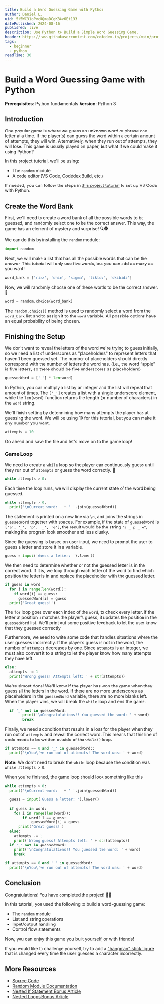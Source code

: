 ```yaml
---
title: Build a Word Guessing Game with Python
author: Daniel Li
uid: 5k5WC31oPvcUQmaDCgK38v6Et133
datePublished: 2024-08-16
published: live
description: Use Python to Build a Simple Word Guessing Game.
header: https://raw.githubusercontent.com/codedex-io/projects/main/projects/build-a-word-guessing-game-with-python/header.gif
tags:
  - beginner
  - python
readTime: 30
---
```


<BannerImage
  link="https://raw.githubusercontent.com/codedex-io/projects/main/projects/build-a-word-guessing-game-with-python/header.gif"
  description="Title Image"
  uid={true}
  cl="for-sidebar"
/>

# Build a Word Guessing Game with Python

<AuthorAvatar
  author_name="Daniel Li"
  author_avatar="/images/projects/authors/daniel-li.png"
  username="Tentor"
  uid={true}
/>

<BannerImage
  link="https://raw.githubusercontent.com/codedex-io/projects/main/projects/build-a-word-guessing-game-with-python/header.gif"
  description="Banner"
  uid={true}
/>

**Prerequisites**: Python fundamentals
**Version**: Python 3

## Introduction

One popular game is where we guess an unknown word or phrase one letter at a time. If the player(s) can guess the word within a certain amount of attempts, they will win. Alternatively, when they run out of attempts, they will lose. This game is usually played on paper, but what if we could make it using Python?

<RoundedImage
  link="https://i.imgur.com/mxd2mJJ.gif"
  description="Word Guesser Final Output" 
/>

In this project tutorial, we'll be using:

- The `random` module
- A code editor (VS Code, Codédex Build, etc.)

If needed, you can follow the steps in [this project tutorial](https://www.codedex.io/projects/set-up-your-local-environment-in-python) to set up VS Code with Python. 

## Create the Word Bank

First, we'll need to create a word bank of all the possible words to be guessed, and randomly select one to be the correct answer. This way, the game has an element of mystery and surprise! 🔍🕵

We can do this by installing the `random` module:
```py
import random
```

Next, we will make a list that has all the possible words that can be the answer. This tutorial will only use five words, but you can add as many as you want!

```py
word_bank = ['rizz', 'ohio', 'sigma', 'tiktok', 'skibidi']
```

Now, we will randomly choose one of these words to be the correct answer. 🎲 

```py
word = random.choice(word_bank)
```

The `random.choice()` method is used to randomly select a word from the `word_bank` list and to assign it to the `word` variable. All possible options have an equal probability of being chosen.

## Finishing the Setup

We don't want to reveal the letters of the word we're trying to guess initially, so we need a list of underscores as "placeholders" to represent letters that haven't been guessed yet. The number of placeholders should directly correspond with the number of letters the word has. (i.e., the word “apple”  is five letters, so there should be five underscores as placeholders) 

```py
guessedWord = ['_'] * len(word)
```

In Python, you can multiply a list by an integer and the list will repeat that amount of times. The `['_']` creates a list with a single underscore element, while the `len(word)` function returns the length (or number of characters) in the `word` string. 

We'll finish setting by determining how many attempts the player has at guessing the word. We will be using 10 for this tutorial, but you can make it any number you want.

```py
attempts = 10
```

Go ahead and save the file and let's move on to the game loop!

### Game Loop

We need to create a `while` loop so the player can continuously guess until they run out of `attempts` or guess the word correctly. 🔁

```py
while attempts > 0:
```

Each time the loop runs, we will display the current state of the word being guessed. 

```py
while attempts > 0:
  print('\nCurrent word: ' + ' '.join(guessedWord))
```

The statement is printed on a new line via `\n`, and joins the strings in `guessedWord` together with spaces. For example, if the state of `guessedWord` is `['a', '_', 'p', '_', 'e']`, the result would be the string `"a _ p _ e"`, making the program look smoother and less clunky.

Since the guessing is based on user input, we need to prompt the user to guess a letter and store it in a variable.

```py
guess = input('Guess a letter: ').lower()
```

We then need to determine whether or not the guessed letter is in the correct word. If it is, we loop through each letter of the word to find which position the letter is in and replace the placeholder with the guessed letter.

```py
if guess in word:
  for i in range(len(word)):
    if word[i] == guess:
      guessedWord[i] = guess
  print('Great guess!')
```

The `for` loop goes over each index of the `word`, to check every letter. If the letter at position `i` matches the player’s guess, it updates the position in the `guessedWord` list. We'll print out some positive feedback to let the user know that they guessed correctly.

Furthermore, we need to write some code that handles situations where the user guesses incorrectly. If the player's guess is not in the word, the number of `attempts` decreases by one. Since `attempts` is an integer, we must also convert it to a string to let the player know how many attempts they have left.

```py
else:
  attempts -= 1
  print('Wrong guess! Attempts left: ' + str(attempts))
```

We're almost done! We'll know if the player has won the game when they guess all the letters in the word. If there are no more underscores as placeholders in the `guessedWord` variable, there are no more blanks left. When the player wins, we will break the `while` loop and end the game.

```py
  if '_' not in guessedWord:
        print('\nCongratulations!! You guessed the word: ' + word)
        break
```

Finally, we need a condition that results in a loss for the player when they run out of `attempts` and reveal the correct word. This means that this line of code needs to be written outside of the `while()` loop. 

```py
if attempts == 0 and '_' in guessedWord::
  print('\nYou\'ve run out of attempts! The word was: ' + word)
```

**Note:** We don't need to break the `while` loop because the condition was `while attempts > 0`.

When you're finished, the game loop should look something like this: 

```py
while attempts > 0:
  print('\nCurrent word: ' + ' '.join(guessedWord))

  guess = input('Guess a letter: ').lower()
   
  if guess in word:
    for i in range(len(word)):
        if word[i] == guess:
            guessedWord[i] = guess
      print('Great guess!')
  else:
    attempts -= 1
    print('Wrong guess! Attempts left: ' + str(attempts))
  if '_' not in guessedWord:
    print('\nCongratulations!! You guessed the word: ' + word)
    break

if attempts == 0 and '_' in guessedWord:
  print('\nYou\'ve run out of attempts! The word was: ' + word)
```

## Conclusion

Congratulations! You have completed the project! 🎉🎊

In this tutorial, you used the following to build a word-guessing game:

- The `random` module
- List and string operations
- Input/output handling
- Control flow statements

Now, you can enjoy this game you built yourself, or with friends!

If you would like to challenge yourself, try to add a ["hangman" stick figure](https://en.wikipedia.org/wiki/Hangman_(game)) that is changed every time the user guesses a character incorrectly.

## More Resources

- [Source Code](https://github.com/codedex-io/projects/blob/main/projects/build-a-word-guessing-game-with-python/game.py)
- [Random Module Documentation](https://docs.python.org/3/library/random.html)
- [Nested If Statement Bonus Article](https://www.codedex.io/python/bonus/nested-control-statements)
- [Nested Loops Bonus Article](https://www.codedex.io/python/bonus/nested-loops)

